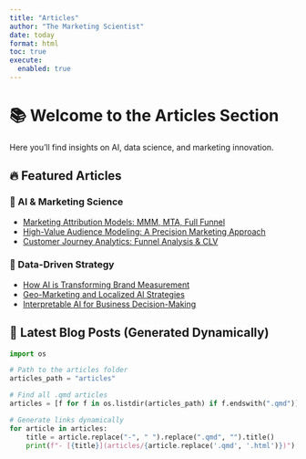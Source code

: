 ```yaml
---
title: "Articles"
author: "The Marketing Scientist"
date: today
format: html
toc: true
execute: 
  enabled: true
---
```


# 📚 Welcome to the Articles Section

Here you’ll find insights on AI, data science, and marketing innovation.

## 🔥 Featured Articles

### 🚀 AI & Marketing Science
- [Marketing Attribution Models: MMM, MTA, Full Funnel](#)
- [High-Value Audience Modeling: A Precision Marketing Approach](#)
- [Customer Journey Analytics: Funnel Analysis & CLV](#)

### 🎯 Data-Driven Strategy
- [How AI is Transforming Brand Measurement](#)
- [Geo-Marketing and Localized AI Strategies](#)
- [Interpretable AI for Business Decision-Making](#)

## 📌 Latest Blog Posts (Generated Dynamically)

```python
import os

# Path to the articles folder
articles_path = "articles"

# Find all .qmd articles
articles = [f for f in os.listdir(articles_path) if f.endswith(".qmd")]

# Generate links dynamically
for article in articles:
    title = article.replace("-", " ").replace(".qmd", "").title()
    print(f"- [{title}](articles/{article.replace('.qmd', '.html')})")
```

